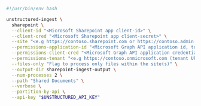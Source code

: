 ```bash Shell
#!/usr/bin/env bash

unstructured-ingest \
  sharepoint \
  --client-id "<Microsoft Sharepoint app client-id>" \
  --client-cred "<Microsoft Sharepoint app client-secret>" \
  --site "<e.g https://contoso.sharepoint.com or https://contoso.admin.sharepoint.com to process all sites within tenant>" \
  --permissions-application-id "<Microsoft Graph API application id, to process per-file access permissions>" \
  --permissions-client-cred "<Microsoft Graph API application credentials, to process per-file access permissions>" \
  --permissions-tenant "<e.g https://contoso.onmicrosoft.com (tenant URL) to process per-file access permissions>" \
  --files-only "Flag to process only files within the site(s)" \
  --output-dir sharepoint-ingest-output \
  --num-processes 2 \
  --path "Shared Documents" \
  --verbose \
  --partition-by-api \
  --api-key "$UNSTRUCTURED_API_KEY"
```
